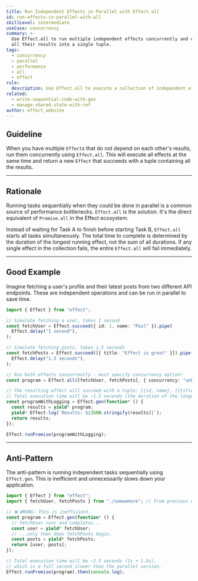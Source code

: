 ```yaml
---
title: Run Independent Effects in Parallel with Effect.all
id: run-effects-in-parallel-with-all
skillLevel: intermediate
useCase: concurrency
summary: >-
  Use Effect.all to run multiple independent effects concurrently and collect
  all their results into a single tuple.
tags:
  - concurrency
  - parallel
  - performance
  - all
  - effect
rule:
  description: Use Effect.all to execute a collection of independent effects concurrently.
related:
  - write-sequential-code-with-gen
  - manage-shared-state-with-ref
author: effect_website
---
```


## Guideline

When you have multiple `Effect`s that do not depend on each other's results, run them concurrently using `Effect.all`. This will execute all effects at the same time and return a new `Effect` that succeeds with a tuple containing all the results.

---

## Rationale

Running tasks sequentially when they could be done in parallel is a common source of performance bottlenecks. `Effect.all` is the solution. It's the direct equivalent of `Promise.all` in the Effect ecosystem.

Instead of waiting for Task A to finish before starting Task B, `Effect.all` starts all tasks simultaneously. The total time to complete is determined by the duration of the *longest* running effect, not the sum of all durations. If any single effect in the collection fails, the entire `Effect.all` will fail immediately.

---

## Good Example

Imagine fetching a user's profile and their latest posts from two different API endpoints. These are independent operations and can be run in parallel to save time.

```typescript
import { Effect } from "effect";

// Simulate fetching a user, takes 1 second
const fetchUser = Effect.succeed({ id: 1, name: "Paul" }).pipe(
  Effect.delay("1 second"),
);

// Simulate fetching posts, takes 1.5 seconds
const fetchPosts = Effect.succeed([{ title: "Effect is great" }]).pipe(
  Effect.delay("1.5 seconds"),
);

// Run both effects concurrently - must specify concurrency option!
const program = Effect.all([fetchUser, fetchPosts], { concurrency: "unbounded" });

// The resulting effect will succeed with a tuple: [{id, name}, [{title}]]
// Total execution time will be ~1.5 seconds (the duration of the longest task).
const programWithLogging = Effect.gen(function* () {
  const results = yield* program;
  yield* Effect.log(`Results: ${JSON.stringify(results)}`);
  return results;
});

Effect.runPromise(programWithLogging);
```

---

## Anti-Pattern

The anti-pattern is running independent tasks sequentially using `Effect.gen`. This is inefficient and unnecessarily slows down your application.

```typescript
import { Effect } from "effect";
import { fetchUser, fetchPosts } from "./somewhere"; // From previous example

// ❌ WRONG: This is inefficient.
const program = Effect.gen(function* () {
  // fetchUser runs and completes...
  const user = yield* fetchUser;
  // ...only then does fetchPosts begin.
  const posts = yield* fetchPosts;
  return [user, posts];
});

// Total execution time will be ~2.5 seconds (1s + 1.5s),
// which is a full second slower than the parallel version.
Effect.runPromise(program).then(console.log);
```
